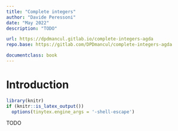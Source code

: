 ```yaml
---
title: "Complete integers"
author: "Davide Peressoni"
date: "May 2022"
description: "TODO"

url: https://dpdmancul.gitlab.io/complete-integers-agda
repo.base: https://gitlab.com/DPDmancul/complete-integers-agda

documentclass: book
---
```


# Introduction {-}

```r
library(knitr)
if (knitr::is_latex_output())
  options(tinytex.engine_args = '-shell-escape')
```

\newcommand\bN{\mathbb{N}}
\newcommand\bZ{\mathbb{Z}}
\newcommand\bF{\mathbb{F}}

\newcommand{\coloneqq}{\mathrel{:=}}


TODO

